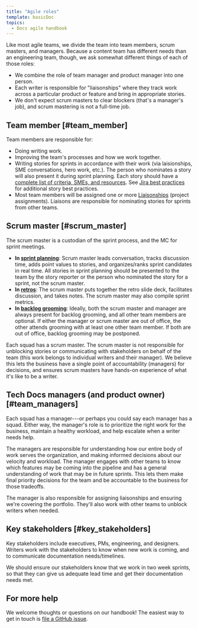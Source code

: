 ```yaml
---
title: "Agile roles"
template: basicDoc
topics:
  - Docs agile handbook
---
```

Like most agile teams, we divide the team into team members, scrum masters, and managers. Because a content team has different needs than an engineering team, though, we ask somewhat different things of each of those roles:

- We combine the role of team manager and product manager into one person.
- Each writer is responsible for "liaisonships" where they track work across a particular product or feature and bring in appropriate stories.
- We don't expect scrum masters to clear blockers (that's a manager's job), and scrum mastering is not a full-time job.

## Team member [#team_member]

Team members are responsible for:

- Doing writing work.
- Improving the team's processes and how we work together.
- Writing stories for sprints in accordance with their work (via laisionships, SME conversations, hero work, etc.). The person who nominates a story will also present it during sprint planning. Each story should have a [complete list of criteria, SMEs, and resources](3379_INSERT_LINK_HERE). See [Jira best practices](3379_INSERT_LINK_HERE) for additional story best practices.
- Most team members will be assigned one or more [Liaisonships](3379_INSERT_LINK_HERE) (project assignments). Liaisons are responsible for nominating stories for sprints from other teams.

## Scrum master [#scrum_master]

The scrum master is a custodian of the sprint process, and the MC for sprint meetings.

- **In [sprint planning](3379_INSERT_LINK_HERE)**: Scrum master leads conversation, tracks discussion time, adds point values to stories, and organizes/ranks sprint candidates in real time. All stories in sprint planning should be presented to the team by the story reporter or the person who nominated the story for a sprint, not the scrum master. 
- **In [retros](3379_INSERT_LINK_HERE)**: The scrum master puts together the retro slide deck, facilitates discussion, and takes notes. The scrum master may also compile sprint metrics. 
- **In [backlog grooming](3379_INSERT_LINK_HERE)**: Ideally, both the scrum master and manager are always present for backlog grooming, and all other team members are optional. If either the manager or scrum master are out of office, the other attends grooming with at least one other team member. If both are out of office, backlog grooming may be postponed.

Each squad has a scrum master. The scrum master is not responsible for unblocking stories or communicating with stakeholders on behalf of the team (this work belongs to individual writers and their manager). We believe this lets the business have a single point of accountability (managers) for decisions, and ensures scrum masters have hands-on experience of what it's like to be a writer.

## Tech Docs managers (and product owner) [#team_managers]

Each squad has a manager---or perhaps you could say each manager has a squad. Either way, the manager's role is to prioritize the right work for the business, maintain a healthy workload, and help escalate when a writer needs help.

The managers are responsible for understanding how our entire body of work serves the organization, and making informed decisions about our velocity and workload. The manager engages with other teams to know which features may be coming into the pipeline and has a general understanding of work that may be in future sprints. This lets them make final priority decisions for the team and be accountable to the business for those tradeoffs. 

The manager is also responsible for assigning liaisonships and ensuring we're covering the portfolio. They'll also work with other teams to unblock writers when needed. 

## Key stakeholders [#key_stakeholders]

Key stakeholders include executives, PMs, engineering, and designers. Writers work with the stakeholders to know when new work is coming, and to communicate documentation needs/timelines. 

We should ensure our stakeholders know that we work in two week sprints, so that they can give us adequate lead time and get their documentation needs met.

## For more help

We welcome thoughts or questions on our handbook! The easiest way to get in touch is [file a GitHub issue](https://github.com/newrelic/docs-website/issues/new/choose).